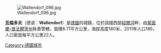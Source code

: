 [[Image:Wallendorf_096.jpg|right]]

'''瓦倫多夫'''（德语：'''Wallendorf'''）是[[德國|德國]]的城鎮，位於該國西部[[紹爾河|紹爾河]]畔，由[[萊茵蘭-普法爾茨州|萊茵蘭-普法爾茨州]]負責管轄，面積8.71平方公里，海拔高度180米，2011年人口189，人口密度每平方公里22人。

{{Authority control}}
{{Germany-geo-stub}}
[[Category:德國城市|Category:德國城市]]